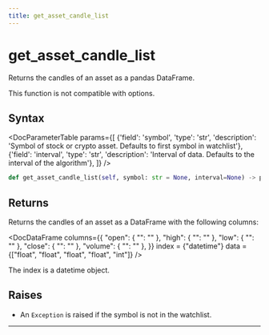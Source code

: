 ```yaml
---
title: get_asset_candle_list
---
```


# get_asset_candle_list

Returns the candles of an asset as a pandas DataFrame.

This function is not compatible with options.

## Syntax

<DocParameterTable params={[
    {'field': 'symbol', 'type': 'str', 'description': 'Symbol of stock or crypto asset. Defaults to first symbol in watchlist'},
    {'field': 'interval', 'type': 'str', 'description': 'Interval of data. Defaults to the interval of the algorithm'},
]} />

```python
def get_asset_candle_list(self, symbol: str = None, interval=None) -> pd.DataFrame:
```

## Returns

Returns the candles of an asset as a DataFrame with the following columns:

<DocDataFrame columns={{
    "open": { "": "" },
    "high": { "": "" },
    "low": { "": "" },
    "close": { "": "" },
    "volume": { "": "" },
}}
index = {"datetime"}
data = {["float", "float", "float", "float", "int"]}
/>

The index is a datetime object.

## Raises
- An `Exception` is raised if the symbol is not in the watchlist.
---
